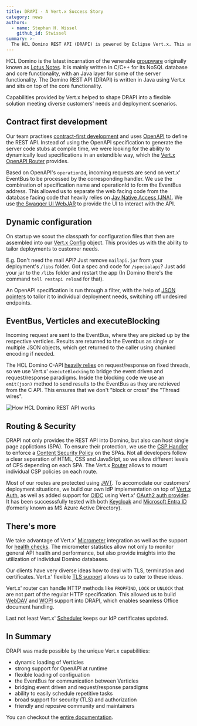 ```yaml
---
title: DRAPI - A Vert.x Success Story
category: news
authors:
  - name: Stephan H. Wissel
    github_id: Stwissel
summary: >-
  The HCL Domino REST API (DRAPI) is powered by Eclipse Vert.x. This article describes the why and how.
---
```


HCL Domino is the latest incarnation of the venerable [groupware](https://en.wikipedia.org/wiki/Collaborative_software) originally known as [Lotus Notes](https://en.wikipedia.org/wiki/HCL_Notes). It is mainly written in C/C++ for its NoSQL database and core functionality, with an Java layer for some of the server functionality. The Domino REST API (DRAPI) is written in Java using Vert.x and sits on top of the core functionality.

Capabilities provided by Vert.x helped to shape DRAPI into a flexible solution meeting diverse customers' needs and deployment scenarios.

## Contract first development

Our team practises [contract-first development](https://en.wikipedia.org/wiki/Design_by_contract) and uses [OpenAPI](https://www.openapis.org/) to define the REST API. Instead of using the OpenAPI specification  to generate the server code stubs at compile time, we were looking for the ability to dynamically load specifications in an extendible way, which the [Vert.x OpenAPI Router](https://vertx.io/docs/vertx-web-openapi-router/java/) provides.

Based on OpenAPI's `operationId`, incoming requests are send on vert.x' EventBus to be processed by the corresponding handler. We use the combination of specification name and operationId to form the EventBus address. This allowed us to separate the web facing code from the database facing code that heavily relies on [Jav Native Access (JNA)](https://github.com/java-native-access/jna). We use [the Swagger UI WebJAR](https://www.webjars.org/) to provide the UI to interact with the API.

## Dynamic configuration

On startup we scout the classpath for configuration files that then are assembled into our [Vert.x Config](https://vertx.io/docs/vertx-config/java/) object. This provides us with the ability to tailor deployments to customer needs.

E.g. Don't need the mail API? Just remove `mailapi.jar` from your deployment's `/libs` folder. Got a spec and code for `/specialapi`? Just add your jar to the `/libs` folder and restart the app (In Domino there's the command `tell restapi reload` for that).

An OpenAPI specification is run through a filter, with the help of [JSON pointers](https://vertx.io/docs/vertx-core/java/#_json_pointers) to tailor it to individual deployment needs, switching off undesired endpoints.

## EventBus, Verticles and executeBlocking

Incoming request are sent to the EventBus, where they are picked up by the respective verticles. Results are returned to the Eventbus as single or multiple JSON objects, which get returned to the caller using chunked encoding if needed.

The HCL Domino C-API [heavily relies](https://opensource.hcltechsw.com/domino-jnx/) on request/response on fixed threads, so we use Vert.x' `executeBlocking` to bridge the event driven and request/response paradigms. Inside the blocking code we use an `emit(json)` method to send results to the EventBus as they are retrieved from the C API. This ensures that we don't "block or cross" the "Thread wires".

![How HCL Domino REST API works](https://opensource.hcltechsw.com/Domino-rest-api/assets/images/KEEPclasses.png)

## Routing & Security

DRAPI not only provides the REST API into Domino, but also can host single page applictions (SPA). To ensure their protection, we use the [CSP Handler](https://vertx.io/docs/vertx-web/java/#_csp_handler) to enforce a [Content Security Policy](https://developer.mozilla.org/en-US/docs/Web/HTTP/CSP) on the SPAs. Not all developers follow a clear separation of HTML, CSS and JavaSript, so we allow different levels of CPS depending on each SPA. The Vert.x [Router](https://vertx.io/docs/apidocs/io/vertx/ext/web/Router.html) allows to mount individual CSP policies on each route.

Most of our routes are protected using [JWT](https://jwt.io/). To accomodate our customers' deployment situations, we build our own IdP implementation on top of [Vert.x Auth](https://vertx.io/docs/vertx-auth-common/java/), as well as added support for [OIDC](https://openid.net/developers/how-connect-works/) using Vert.x' [OAuth2 auth provider](https://vertx.io/docs/vertx-auth-oauth2/java/). It has been successsfully tested with both [Keycloak](https://www.keycloak.org) and [Microsoft Entra ID](https://www.microsoft.com/en-us/security/business/identity-access/microsoft-entra-id) (formerly known as MS Azure Active Directory).

## There's more

We take advantage of Vert.x' [Micrometer](https://vertx.io/docs/vertx-micrometer-metrics/java/) integration as well as the support for [health checks](https://vertx.io/docs/vertx-health-check/java/). The micrometer statistics allow not only to monitor general API health and performance, but also provide insights into the utilization of individual Domino databases.

Our clients have very diverse ideas how to deal with TLS, termination and certificates. Vert.x' flexible [TLS support](https://vertx.io/docs/vertx-core/java/#ssl) allows us to cater to these ideas.

Vert.x' router can handle HTTP methods like `PROPFIND`, `LOCK` or `UNLOCK` that are not part of the regular HTTP specification. This allowed us to build [WebDAV](https://en.wikipedia.org/wiki/WebDAV) and [WOPI](https://en.wikipedia.org/wiki/Web_Application_Open_Platform_Interface) support into DRAPI, which enables seamless Office document handling.

Last not least Vert.x' [Scheduler](https://vertx.io/docs/vertx-core/java/#_scheduled_tasks) keeps our IdP certificates updated.

## In Summary

DRAPI was made possible by the unique Vert.x capabilities:

- dynamic loading of Verticles
- strong support for OpenAPI at runtime
- flexible loading of configuation
- the EventBus for communication between Verticles
- bridging event driven and request/response paradigms
- ability to easily schedule repetitive tasks
- broad support for security (TLS) and authorization
- friendly and reposive community and maintainers

You can checkout the [entire documentation](https://opensource.hcltechsw.com/Domino-rest-api/).